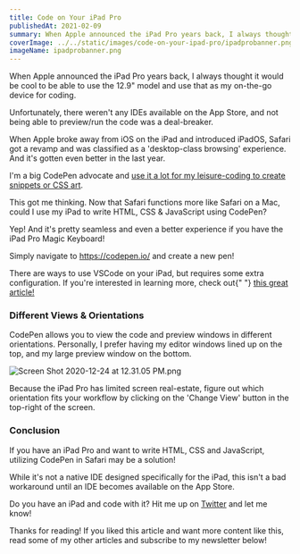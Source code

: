 ```yaml
---
title: Code on Your iPad Pro
publishedAt: 2021-02-09
summary: When Apple announced the iPad Pro years back, I always thought it would be cool to be able to use the 12.9" model and use that as my on-the-go device for coding. Here's how I do it.
coverImage: ../../static/images/code-on-your-ipad-pro/ipadprobanner.png
imageName: ipadprobanner.png
---
```


When Apple announced the iPad Pro years back, I always thought it would be cool to be able to use the 12.9" model and use that as my on-the-go device for coding.

Unfortunately, there weren't any IDEs available on the App Store, and not being able to preview/run the code was a deal-breaker.

When Apple broke away from iOS on the iPad and introduced iPadOS, Safari got a revamp and was classified as a 'desktop-class browsing' experience. And it's gotten even better in the last year.

I'm a big CodePen advocate and [use it a lot for my leisure-coding to create snippets or CSS art](https://codepen.io/braydoncoyer).

This got me thinking. Now that Safari functions more like Safari on a Mac, could I use my iPad to write HTML, CSS & JavaScript using CodePen?

Yep! And it's pretty seamless and even a better experience if you have the iPad Pro Magic Keyboard!

Simply navigate to https://codepen.io/ and create a new pen!

<Infoquote>
  There are ways to use VSCode on your iPad, but requires some extra
  configuration. If you're interested in learning more, check out{" "}
  <a
    href="https://medium.com/@ow/its-finally-possible-to-code-web-apps-on-an-ipad-pro-90ad9c1fb59a"
    target="_blank"
  >
    this great article!
  </a>
</Infoquote>

### Different Views & Orientations

CodePen allows you to view the code and preview windows in different orientations.
Personally, I prefer having my editor windows lined up on the top, and my large preview window on the bottom.

![Screen Shot 2020-12-24 at 12.31.05 PM.png](https://cdn.hashnode.com/res/hashnode/image/upload/v1608834681194/1F0GbMPqk.png)

Because the iPad Pro has limited screen real-estate, figure out which orientation fits your workflow by clicking on the 'Change View' button in the top-right of the screen.

### Conclusion

If you have an iPad Pro and want to write HTML, CSS and JavaScript, utilizing CodePen in Safari may be a solution!

While it's not a native IDE designed specifically for the iPad, this isn't a bad workaround until an IDE becomes available on the App Store.

Do you have an iPad and code with it? Hit me up on [Twitter](https://twitter.com/BraydonCoyer) and let me know!

Thanks for reading! If you liked this article and want more content like this, read some of my other articles and subscribe to my newsletter below!
